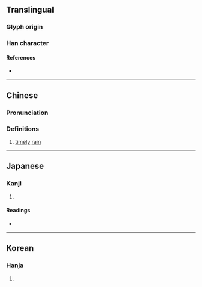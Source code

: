 {{character info/new}}
==Translingual==

===Glyph origin===
{{Han compound|水|尌|c1=s|c2=p|t1=water|ls=psc}}

===Han character===
{{Han char|rn=85|rad=水|as=12|sn=15|four=34100|canj=EGTI|ids=⿰氵尌}}

====References====
* {{Han ref|kx=0652.010|dkj=18329|dj=1062.060|hdz=31735.040|uh=6F8D|ud=28557|bh=E640|bd=58944}}

----

==Chinese==
{{zh-forms}}

===Pronunciation===
{{zh-pron
|m=shù
|m-s=
|c=syu6
|c-t=
|g=
|h=pfs=
|j=
|md=
|mn=
|mn-t=
|w=
|x=
|mc=1
|oc=2
|cat=hanzi
}}

===Definitions===
{{zh-hanzi}}

# [[timely]] [[rain]]

----

==Japanese==

===Kanji===
{{ja-kanji|grade=|rs=水12}}

# {{defn|lang=ja|sort=水12}}

====Readings====
* {{ja-readings|on=[[しゅ]] (shu), [[じゅ]] (ju)|kun=[[うるおう]] (uruou)}}

----

==Korean==

===Hanja===
{{ko-hanja|hangeul=주|eumhun=|rv=ju|mr=chu|y=cwu}}

# {{defn|lang=ko|sort=水12}}
